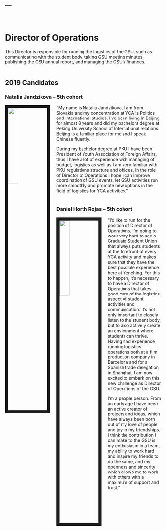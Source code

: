 ---
---

<br>

# Director of Operations
This Director is responsible for running the logistics of the GSU, such as communicating with the student body, taking GSU meeting minutes, publishing the GSU annual report, and managing the GSU’s finances.
<br><br>

## 2019 Candidates

### Natalia Jandzikova -- 5th cohort

<img src="images/jandzikova_natalia.jpg" style="width:25%; border:10px solid; margin-right: 20px" align="left">

“My name is Natalia Jandzikova, I am from Slovakia and my concentration at YCA is Politics and International studies. I‘ve been living in Beijing for almost 8 years and did my bachelors degree at Peking University School of International relations. Beijing is a familiar place for me and I speak Chinese fluently.

During my bachelor degree at PKU I have been President of Youth Association of Foreign Affairs, thus I have a lot of experience with managing of budget, logistics as well as I am very familiar with PKU regulations structure and offices. In the role of Director of Operations I hope I can improve coordination of GSU events, let GSU activities run more smoothly and promote new options in the field of logistics for YCA activities.”
<br><br>


### Daniel Horth Rojas -- 5th cohort

<img src="images/rojas_daniel_horth.jpg" style="width:25%; border:10px solid; margin-right: 20px" align="left">

“I’d like to run for the position of Director of Operations. I’m going to work very hard to see a Graduate Student Union that always puts students at the forefront of every YCA activity and makes sure that they have the best possible experience here at Yenching. For this to happen, it’s necessary to have a Director of Operations that takes good care of the logistics aspect of student activities and communication. It’s not only important to closely listen to the student body, but to also actively create an environment where students can thrive. Having had experience running logistics operations both at a film production company in Barcelona and for a Spanish trade delegation in Shanghai, I am now excited to embark on this new challenge as Director of Operations of the GSU.  

I’m a people person. From an early age I have been an active creator of projects and ideas, which have always been born out of my love of people and joy in my friendships. I think the contribution I can make to the GSU is my enthusiasm in a team, my ability to work hard and inspire my friends to do the same, and my openness and sincerity which allows me to work with others with a maximum of support and trust.”